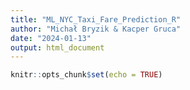 ```yaml
---
title: "ML_NYC_Taxi_Fare_Prediction_R"
author: "Michał Bryzik & Kacper Gruca"
date: "2024-01-13"
output: html_document
---
```


```r
knitr::opts_chunk$set(echo = TRUE)
```

